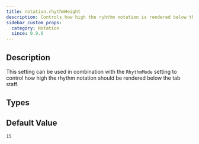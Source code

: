 ```yaml
---
title: notation.rhythmHeight
description: Controls how high the ryhthm notation is rendered below the tab staff
sidebar_custom_props:
  category: Notation
  since: 0.9.6
---
```


<SinceBadge since="0.9.6" />


## Description

This setting can be used in combination with the `RhythmMode` setting to control how high the rhythm notation should be rendered below the tab staff. 

<PropertyDescription showJson={true} />

## Types

<TypeTable>
    <TypeRow name="int" />
</TypeTable>

## Default Value

`15`